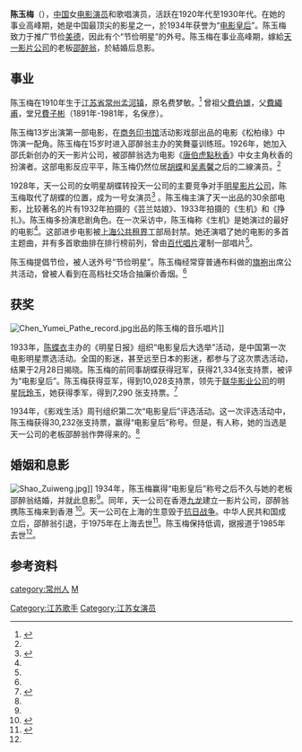<!-- {{about|the actress|the politician|Chen Yu-mei}} -->
{{Infobox person
| name = 陳玉梅
| native_name =  
| birth_name = 费梦敏
| image = Chen Yumei.jpeg
| image_size = 200px
| caption = 
| birth_date = 1910年
| birth_place = {{QING}}[[江苏省|江苏省]][[常州|常州]]市[[孟河镇|孟河镇]]
| death_date = 1985年
| death_place = {{CHN}}上海
| death_cause =
| residence = 
| occupation = 演员，歌手
| parents =
| relations =
| spouse = {{marriage|[[邵醉翁|邵醉翁]]|1934}}
| children = 
| notable_works = {{ubl|《唐伯虎点秋香》 (1926年)|《芸兰姑娘》 (1932年)|《生机》(1933年)}}
}}

'''陈玉梅 '''（{{bd|1910年||1985年|}}），[[中国|中国]]女[[电影演员|电影演员]]和歌唱演员，活跃在1920年代至1930年代。在她的事业高峰期，她是中国最顶尖的影星之一，於1934年获誉为“[[电影皇后|电影皇后]]”。陈玉梅致力于推广节俭[[美德|美德]]，因此有个“节俭明星”的外号。陈玉梅在事业高峰期，嫁給[[天一影片公司|天一影片公司]]的老板[[邵醉翁|邵醉翁]]，於結婚后息影。

==事业==
陈玉梅在1910年生于[[江苏省|江苏省]][[常州|常州]][[孟河镇|孟河镇]]，原名费梦敏。<ref name="he">{{cite book |url=http://data.book.hexun.com.tw/chapter-6855-2-1.shtml |title=传奇邵逸夫 |chapter=名角风波 |author=何南 |publisher=中国言实出版社 |isbn=9787802506022 |accessdate=2014-01-21 |archive-url=https://web.archive.org/web/20140203022541/http://data.book.hexun.com.tw/chapter-6855-2-1.shtml |archive-date=2014-02-03 |dead-url=yes }}</ref> 曾祖父[[費伯雄|費伯雄]]，父[[費繩甫|費繩甫]]，堂兄[[費子彬|費子彬]]（1891年-1981年，名保彦）。

陈玉梅13岁出演第一部电影，在[[商务印书馆|商务印书馆]]活动影戏部出品的电影《松柏缘》中饰演一配角。陈玉梅在15岁时进入邵醉翁主办的笑舞臺训练班。1926年，她加入邵氏新创办的天一影片公司，被邵醉翁选为电影《[[唐伯虎點秋香_(1926年電影)|唐伯虎點秋香]]》中女主角秋香的扮演者。这部电影反应平平，陈玉梅仍然位居[[胡蝶|胡蝶]]和[[吴素馨|吴素馨]]之后的二線演员。<ref name="he"/>

1928年，天一公司的女明星胡蝶转投天一公司的主要竞争对手[[明星影片公司|明星影片公司]]，陈玉梅取代了胡蝶的位置，成为一号女演员<ref name="zhangwei">{{cite book |url=http://books.google.com/books?id=jJr5QKqWpcEC&pg=PA111 |title=昨夜星光燦爛: 民國影壇的28位巨星 |author= 張偉 |publisher=秀威資訊 |year=2008  |isbn=9789862210789 |pages=111–120}}</ref> 。陈玉梅主演了天一出品的30余部电影，比较著名的片有1932年拍摄的《芸兰姑娘》、1933年拍摄的《生机》和《挣扎》。陈玉梅多扮演悲剧角色。在一次采访中，陈玉梅称《生机》是她演过的最好的电影<ref name="zhangwei"/>{{rp|114}}。这部进步电影被[[上海公共租界|上海公共租界]]工部局封禁。她还演唱了她的电影的多首主题曲，并有多首歌曲排在排行榜前列，曾由[[百代唱片_(香港)|百代唱片]]灌制一部唱片<ref name="zhangwei"/>{{rp|115}}。

陈玉梅提倡节俭，被人送外号“节俭明星”。陈玉梅经常穿普通布料做的[[旗袍|旗袍]]出席公共活动，曾被人看到在高档社交场合抽廉价香烟。<ref name="zhangwei"/>{{rp|117}}

==获奖==
[[File:Chen_Yumei_Pathe_record.jpg|thumb]]出品的陈玉梅的音乐唱片]]

1933年，[[陈蝶衣|陈蝶衣]]主办的《明星日报》组织“电影皇后大选举”活动，是中国第一次电影明星票选活动。全国的影迷，甚至远至日本的影迷，都参与了这次票选活动，结果于2月28日揭晓。陈玉梅的前同事胡蝶获得冠军，获得21,334张支持票，被评为“电影皇后”。陈玉梅获得亚军，得到10,028支持票，领先于[[联华影业公司|联华影业公司]]的明星[[阮玲玉|阮玲玉]]，她获得季军，得到7,290 张支持票。<ref>{{cite web |url=http://dailynews.sina.com/gb/chn/chnlocal/chinapress/20131122/03465197162.html |title=胡蝶当上电影皇后始末 |publisher=新浪网 |date=2013-11-22 |accessdate=2014-01-21 |archive-date=2014-02-01 |archive-url=https://web.archive.org/web/20140201221848/http://dailynews.sina.com/gb/chn/chnlocal/chinapress/20131122/03465197162.html |dead-url=no }}</ref>

1934年，《影戏生活》周刊组织第二次“电影皇后”评选活动。这一次评选活动中，陈玉梅获得30,232张支持票，赢得“电影皇后”称号。但是，有人称，她的当选是天一公司的老板邵醉翁作弊得来的。<ref name="zhangwei"/>{{rp|119}}
<!-- 

In 1934, the newspaper ''Movie Life'' organized the second poll for the "Movie Queen", and Chen Yumei won the title with 30,232 votes. However, it was alleged that Tianyi's boss Runje Shaw bought numerous copies of the newspaper and cast multiple votes to help her win.<ref name="zhangwei"/>{{rp|119}} -->

==婚姻和息影==
[[File:Shao_Zuiweng.jpg|thumb]]]]
1934年，陈玉梅赢得“电影皇后”称号之后不久与她的老板邵醉翁结婚，并就此息影<ref name="zhangwei"/>{{rp|120}}。同年，天一公司在香港[[九龙|九龙]]建立一影片公司，邵醉翁携陈玉梅来到香港 <ref>{{cite book |last=Ho |first=Sam |title=Hong Kong Cinema: A Cross-cultural View |url=http://books.google.com/books?id=85DKMniFe4gC&pg=PA61 |year=2004 |publisher=Scarecrow Press |isbn=9780810849860 |page=61 |access-date=2014-03-09 |archive-date=2014-06-26 |archive-url=https://web.archive.org/web/20140626201655/http://books.google.com/books?id=85DKMniFe4gC&pg=PA61 |dead-url=no }}</ref>。天一公司在上海的生意毁于[[抗日战争|抗日战争]]。中华人民共和国成立后，邵醉翁引退，于1975年在上海去世<ref name="zhenhai">{{cite web|url=http://www.zh.gov.cn/zwgk/ztzl/tszh/sbzh/sbgl/jcrw/200710/t20071013_13805.htm|title=中國電影業的先驅者邵醉翁|publisher=宁波市镇海区政府|date=26 May 2005|accessdate=15 January 2014}}{{dead link|date=2018年1月 |bot=InternetArchiveBot |fix-attempted=yes }}</ref>。陈玉梅保持低调，据报道于1985年去世<ref name="he"/>。

==参考资料==
{{reflist}}

{{1932年中国十大电影明星}}
{{DEFAULTSORT:F}}
[[Category:江苏歌手|Category:江苏歌手]]
[[Category:江苏女演员|Category:江苏女演员]]
[[category:常州人|category:常州人]]
[[category:費姓|M]]